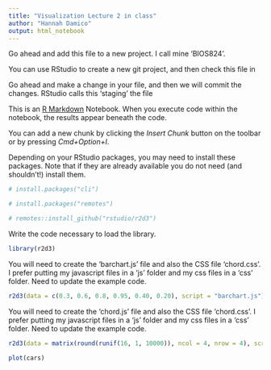 ```yaml
---
title: "Visualization Lecture 2 in class"
author: "Hannah Damico"
output: html_notebook
---
```


Go ahead and add this file to a new project. I call mine 'BIOS824'. 

You can use RStudio to create a new git project, and then check this file in

Go ahead and make a change in your file, and then we will commit the changes. RStudio calls this 'staging' the file


This is an [R Markdown](http://rmarkdown.rstudio.com) Notebook. When you execute code within the notebook, the results appear beneath the code.

You can add a new chunk by clicking the *Insert Chunk* button on the toolbar or by pressing *Cmd+Option+I*.

Depending on your RStudio packages, you may need to install these packages. Note that if they are already available you do not need (and shouldn't!) install them.


```r
# install.packages("cli")
```

```r
# install.packages("remotes")
```

```r
# remotes::install_github("rstudio/r2d3")
```

Write the code necessary to load the library.

```r
library(r2d3)
```

You will need to create the 'barchart.js' file and also the CSS file 'chord.css'. I prefer putting my javascript files in a 'js' folder and my css files in a 'css' folder. Need to update the example code. 

```r
r2d3(data = c(0.3, 0.6, 0.8, 0.95, 0.40, 0.20), script = "barchart.js")
```


You will need to create the 'chord.js' file and also the CSS file 'chord.css'. I prefer putting my javascript files in a 'js' folder and my css files in a 'css' folder. Need to update the example code. 

```r
r2d3(data = matrix(round(runif(16, 1, 10000)), ncol = 4, nrow = 4), script = "./js/chord.js")
```



```r
plot(cars)
```




